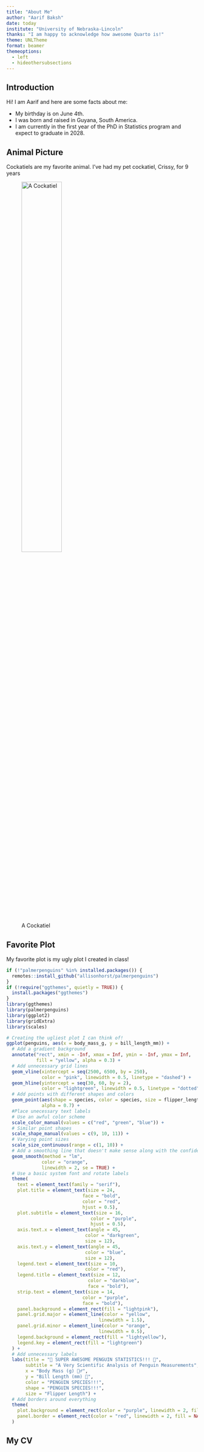 ```yaml
---
title: "About Me"
author: "Aarif Baksh"
date: today
institute: "University of Nebraska-Lincoln"
thanks: "I am happy to acknowledge how awesome Quarto is!"
theme: UNLTheme
format: beamer
themeoptions:
  - left
  - hideothersubsections
---
```


## Introduction

Hi! I am Aarif and here are some facts about me:

-   My birthday is on June 4th.
-   I was born and raised in Guyana, South America.
-   I am currently in the first year of the PhD in Statistics program and expect to graduate in 2028.

## Animal Picture

Cockatiels are my favorite animal. I've had my pet cockatiel, Crissy, for 9 years

![A Cockatiel](Animalpic.jpg){width="50%"}

## Favorite Plot

My favorite plot is my ugly plot I created in class!

```r
if (!"palmerpenguins" %in% installed.packages()) {
  remotes::install_github("allisonhorst/palmerpenguins")
}
if (!require("ggthemes", quietly = TRUE)) {
  install.packages("ggthemes")
}
library(ggthemes)
library(palmerpenguins)
library(ggplot2)
library(gridExtra)
library(scales)

# Creating the ugliest plot I can think of!
ggplot(penguins, aes(x = body_mass_g, y = bill_length_mm)) +
  # Add a gradient background
  annotate("rect", xmin = -Inf, xmax = Inf, ymin = -Inf, ymax = Inf,
           fill = "yellow", alpha = 0.3) +  
  # Add unnecessary grid lines
  geom_vline(xintercept = seq(2500, 6500, by = 250), 
             color = "pink", linewidth = 0.5, linetype = "dashed") +
  geom_hline(yintercept = seq(30, 60, by = 2), 
             color = "lightgreen", linewidth = 0.5, linetype = "dotted") +
  # Add points with different shapes and colors
  geom_point(aes(shape = species, color = species, size = flipper_length_mm),
             alpha = 0.7) +
  #Place unecessary text labels
  # Use an awful color scheme
  scale_color_manual(values = c("red", "green", "blue")) +
  # Similar point shapes
  scale_shape_manual(values = c(9, 10, 11)) +
  # Varying point sizes
  scale_size_continuous(range = c(1, 10)) +
  # Add a smoothing line that doesn't make sense along with the confidence interval! 
  geom_smooth(method = "lm", 
             color = "orange", 
             linewidth = 2, se = TRUE) +
  # Use a basic system font and rotate labels
  theme(
    text = element_text(family = "serif"),  
    plot.title = element_text(size = 24, 
                            face = "bold", 
                            color = "red",
                            hjust = 0.5),
    plot.subtitle = element_text(size = 16, 
                               color = "purple",
                               hjust = 0.5),
    axis.text.x = element_text(angle = 45, 
                             color = "darkgreen",
                             size = 12),
    axis.text.y = element_text(angle = 45,
                             color = "blue",
                             size = 12),
    legend.text = element_text(size = 10,
                             color = "red"),
    legend.title = element_text(size = 12,
                              color = "darkblue",
                              face = "bold"),
    strip.text = element_text(size = 14,
                            color = "purple",
                            face = "bold"),
    panel.background = element_rect(fill = "lightpink"),
    panel.grid.major = element_line(color = "yellow",
                                  linewidth = 1.5),  
    panel.grid.minor = element_line(color = "orange",
                                  linewidth = 0.5),  
    legend.background = element_rect(fill = "lightyellow"),
    legend.key = element_rect(fill = "lightgreen")
  ) +
  # Add unnecessary labels
  labs(title = "🐧 SUPER AWESOME PENGUIN STATISTICS!!! 🐧",
       subtitle = "A Very Scientific Analysis of Penguin Measurements",
       x = "Body Mass (g) 🏋️‍♂️",
       y = "Bill Length (mm) 📏",
       color = "PENGUIN SPECIES!!!",
       shape = "PENGUIN SPECIES!!!",
       size = "Flipper Length") +
  # Add borders around everything
  theme(
    plot.background = element_rect(color = "purple", linewidth = 2, fill = NA),  
    panel.border = element_rect(color = "red", linewidth = 2, fill = NA)  
  )

```

## My CV

\href{Aarif_CV.pdf}{Here is a link to my CV}



